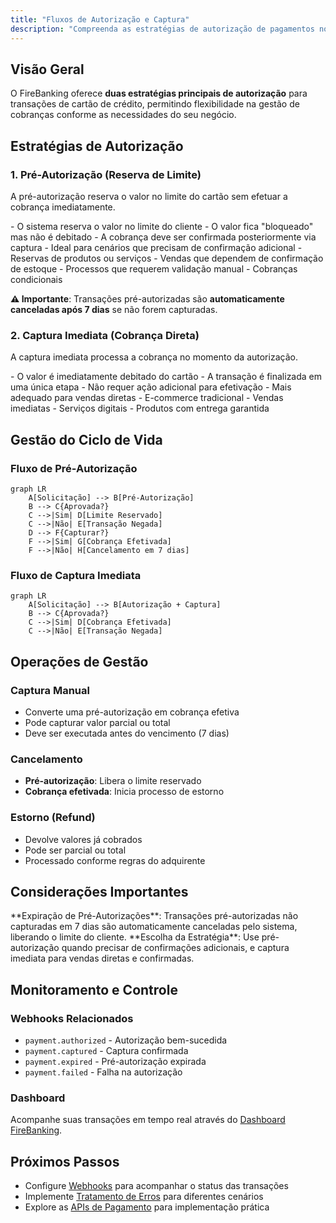 ```yaml
---
title: "Fluxos de Autorização e Captura"
description: "Compreenda as estratégias de autorização de pagamentos no FireBanking"
---
```


## Visão Geral

O FireBanking oferece **duas estratégias principais de autorização** para transações de cartão de crédito, permitindo flexibilidade na gestão de cobranças conforme as necessidades do seu negócio.

## Estratégias de Autorização

### 1. Pré-Autorização (Reserva de Limite)

A pré-autorização reserva o valor no limite do cartão sem efetuar a cobrança imediatamente.

<AccordionGroup>
  <Accordion title="Como Funciona">
    - O sistema reserva o valor no limite do cliente
    - O valor fica "bloqueado" mas não é debitado
    - A cobrança deve ser confirmada posteriormente via captura
    - Ideal para cenários que precisam de confirmação adicional
  </Accordion>
  
  <Accordion title="Casos de Uso">
    - Reservas de produtos ou serviços
    - Vendas que dependem de confirmação de estoque
    - Processos que requerem validação manual
    - Cobranças condicionais
  </Accordion>
</AccordionGroup>

**⚠️ Importante**: Transações pré-autorizadas são **automaticamente canceladas após 7 dias** se não forem capturadas.

### 2. Captura Imediata (Cobrança Direta)

A captura imediata processa a cobrança no momento da autorização.

<AccordionGroup>
  <Accordion title="Como Funciona">
    - O valor é imediatamente debitado do cartão
    - A transação é finalizada em uma única etapa
    - Não requer ação adicional para efetivação
    - Mais adequado para vendas diretas
  </Accordion>
  
  <Accordion title="Casos de Uso">
    - E-commerce tradicional
    - Vendas imediatas
    - Serviços digitais
    - Produtos com entrega garantida
  </Accordion>
</AccordionGroup>

## Gestão do Ciclo de Vida

### Fluxo de Pré-Autorização

```mermaid
graph LR
    A[Solicitação] --> B[Pré-Autorização]
    B --> C{Aprovada?}
    C -->|Sim| D[Limite Reservado]
    C -->|Não| E[Transação Negada]
    D --> F{Capturar?}
    F -->|Sim| G[Cobrança Efetivada]
    F -->|Não| H[Cancelamento em 7 dias]
```

### Fluxo de Captura Imediata

```mermaid
graph LR
    A[Solicitação] --> B[Autorização + Captura]
    B --> C{Aprovada?}
    C -->|Sim| D[Cobrança Efetivada]
    C -->|Não| E[Transação Negada]
```

## Operações de Gestão

### Captura Manual
- Converte uma pré-autorização em cobrança efetiva
- Pode capturar valor parcial ou total
- Deve ser executada antes do vencimento (7 dias)

### Cancelamento
- **Pré-autorização**: Libera o limite reservado
- **Cobrança efetivada**: Inicia processo de estorno

### Estorno (Refund)
- Devolve valores já cobrados
- Pode ser parcial ou total
- Processado conforme regras do adquirente

## Considerações Importantes

<Warning>
  **Expiração de Pré-Autorizações**: Transações pré-autorizadas não capturadas em 7 dias são automaticamente canceladas pelo sistema, liberando o limite do cliente.
</Warning>

<Tip>
  **Escolha da Estratégia**: Use pré-autorização quando precisar de confirmações adicionais, e captura imediata para vendas diretas e confirmadas.
</Tip>

## Monitoramento e Controle

### Webhooks Relacionados
- `payment.authorized` - Autorização bem-sucedida
- `payment.captured` - Captura confirmada  
- `payment.expired` - Pré-autorização expirada
- `payment.failed` - Falha na autorização

### Dashboard
Acompanhe suas transações em tempo real através do [Dashboard FireBanking](https://dashboard.firebanking.com).

## Próximos Passos

- Configure [Webhooks](/concepts/webhooks) para acompanhar o status das transações
- Implemente [Tratamento de Erros](/concepts/error-handling) para diferentes cenários
- Explore as [APIs de Pagamento](/api-reference/payment/create) para implementação prática